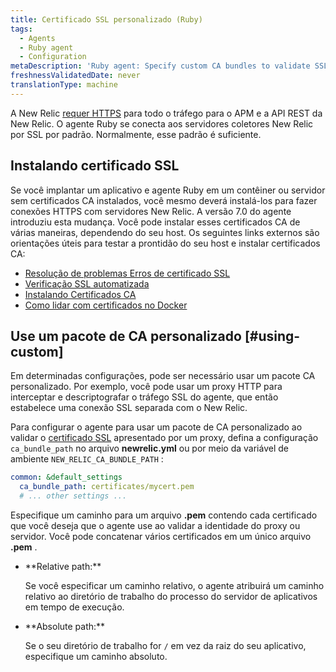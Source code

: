 ```yaml
---
title: Certificado SSL personalizado (Ruby)
tags:
  - Agents
  - Ruby agent
  - Configuration
metaDescription: 'Ruby agent: Specify custom CA bundles to validate SSL communication via a proxy server.'
freshnessValidatedDate: never
translationType: machine
---
```


A New Relic [requer HTTPS](/docs/apis/rest-api-v2/troubleshooting/301-response-rest-api-calls) para todo o tráfego para o APM e a API REST da New Relic. O agente Ruby se conecta aos servidores coletores New Relic por SSL por padrão. Normalmente, esse padrão é suficiente.

## Instalando certificado SSL

Se você implantar um aplicativo e agente Ruby em um contêiner ou servidor sem certificados CA instalados, você mesmo deverá instalá-los para fazer conexões HTTPS com servidores New Relic. A versão 7.0 do agente introduziu esta mudança. Você pode instalar esses certificados CA de várias maneiras, dependendo do seu host. Os seguintes links externos são orientações úteis para testar a prontidão do seu host e instalar certificados CA:

* [Resolução de problemas Erros de certificado SSL](https://bundler.io/v2.0/guides/rubygems_tls_ssl_troubleshooting_guide.html#troubleshooting-certificate-errors)
* [Verificação SSL automatizada](https://bundler.io/v2.0/guides/rubygems_tls_ssl_troubleshooting_guide.html#automated-ssl-check)
* [Instalando Certificados CA](https://superuser.com/questions/437330/how-do-you-add-a-certificate-authority-ca-to-ubuntu/719047#719047)
* [Como lidar com certificados no Docker](https://serverfault.com/questions/975775/how-to-handle-certificates-in-dockerfile)

## Use um pacote de CA personalizado [#using-custom]

Em determinadas configurações, pode ser necessário usar um pacote CA personalizado. Por exemplo, você pode usar um proxy HTTP para interceptar e descriptografar o tráfego SSL do agente, que então estabelece uma conexão SSL separada com o New Relic.

Para configurar o agente para usar um pacote de CA personalizado ao validar o [certificado SSL](/docs/accounts-partnerships/education/getting-started-new-relic/glossary#ssl-certificate) apresentado por um proxy, defina a configuração `ca_bundle_path` no arquivo <DNT>**newrelic.yml**</DNT> ou por meio da variável de ambiente `NEW_RELIC_CA_BUNDLE_PATH` :

```yml
common: &default_settings
  ca_bundle_path: certificates/mycert.pem
  # ... other settings ...
```

Especifique um caminho para um arquivo <DNT>**.pem**</DNT> contendo cada certificado que você deseja que o agente use ao validar a identidade do proxy ou servidor. Você pode concatenar vários certificados em um único arquivo <DNT>**.pem**</DNT> .

* <DNT>
    **Relative path:**
  </DNT>

  Se você especificar um caminho relativo, o agente atribuirá um caminho relativo ao diretório de trabalho do processo do servidor de aplicativos em tempo de execução.

* <DNT>
    **Absolute path:**
  </DNT>

  Se o seu diretório de trabalho for `/` em vez da raiz do seu aplicativo, especifique um caminho absoluto.

